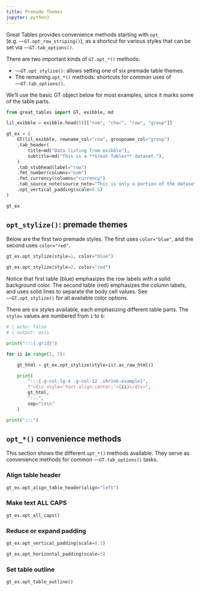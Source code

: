 ```yaml
---
title: Premade Themes
jupyter: python3
---
```


Great Tables provides convenience methods starting with `opt_` (e.g. `~~GT.opt_row_striping()`), as a shortcut for various styles that can be set via `~~GT.tab_options()`.

There are two important kinds of `GT.opt_*()` methods:

* `~~GT.opt_stylize()`: allows setting one of six premade table themes.
* The remaining `opt_*()` methods: shortcuts for common uses of `~~GT.tab_options()`.

We'll use the basic GT object below for most examples, since it marks some of the table parts.

```python
from great_tables import GT, exibble, md

lil_exibble = exibble.head(5)[["num", "char", "row", "group"]]

gt_ex = (
    GT(lil_exibble, rowname_col="row", groupname_col="group")
    .tab_header(
        title=md("Data listing from exibble"),
        subtitle=md("This is a **Great Tables** dataset."),
    )
    .tab_stubhead(label="row")
    .fmt_number(columns="num")
    .fmt_currency(columns="currency")
    .tab_source_note(source_note="This is only a portion of the dataset.")
    .opt_vertical_padding(scale=0.5)
)

gt_ex
```

## `opt_stylize()`: premade themes

Below are the first two premade styles. The first uses `color="blue"`, and the second uses `color="red"`.

:::::: {.grid}
:::{.g-col-lg-6 .g-col-12}

```python
gt_ex.opt_stylize(style=1, color="blue")
```

:::
:::{.g-col-lg-6 .g-col-12}
```python
gt_ex.opt_stylize(style=2, color="red")
```
:::
::::::

Notice that first table (blue) emphasizes the row labels with a solid background color. The second table (red) emphasizes the column labels, and uses solid lines to separate the body cell values. See `~~GT.opt_stylize()` for all available color options.

There are six styles available, each emphasizing different table parts. The `style=` values are numbered from `1` to `6`:

```{=html}
<style>
.shrink-example table {
    zoom: 60%;
}
</style>
```

```python
# | echo: false
# | output: asis

print(":::{.grid}")

for ii in range(1, 7):

    gt_html = gt_ex.opt_stylize(style=ii).as_raw_html()

    print(
        ":::{.g-col-lg-4 .g-col-12 .shrink-example}",
        f"<div style='text-align:center;'>{ii}</div>",
        gt_html,
        ":::",
        sep="\n\n"
    )

print(":::")
```

## `opt_*()` convenience methods

This section shows the different `opt_*()` methods available. They serve as convenience methods for common `~~GT.tab_options()` tasks.

### Align table header

```python
gt_ex.opt_align_table_header(align="left")
```


### Make text ALL CAPS

```python
gt_ex.opt_all_caps()
```

### Reduce or expand padding

```python
gt_ex.opt_vertical_padding(scale=0.3)
```

```python
gt_ex.opt_horizontal_padding(scale=3)
```

### Set table outline

```python
gt_ex.opt_table_outline()
```
